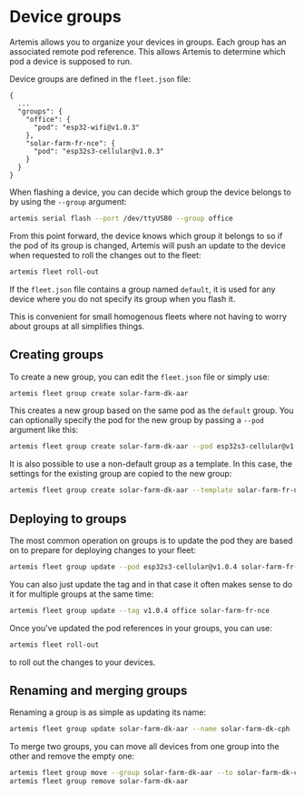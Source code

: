 # Device groups

Artemis allows you to organize your devices in groups. Each group has an
associated remote pod reference. This allows Artemis to determine which
pod a device is supposed to run.

Device groups are defined in the `fleet.json` file:

```
{
  ...
  "groups": {
    "office": {
      "pod": "esp32-wifi@v1.0.3"
    },
    "solar-farm-fr-nce": {
      "pod": "esp32s3-cellular@v1.0.3"
    }
  }
}
```

When flashing a device, you can decide which group the device belongs
to by using the `--group` argument:

``` sh
artemis serial flash --port /dev/ttyUSB0 --group office
```

From this point forward, the device knows which group it belongs to
so if the pod of its group is changed, Artemis will push an update
to the device when requested to roll the changes out to the fleet:

``` sh
artemis fleet roll-out
```

<Note>

If the `fleet.json` file contains a group named `default`, it is used
for any device where you do not specify its group when you flash it.

This is convenient for small homogenous fleets where not having to
worry about groups at all simplifies things.

</Note>

## Creating groups

To create a new group, you can edit the `fleet.json` file or simply use:

``` sh
artemis fleet group create solar-farm-dk-aar
```

This creates a new group based on the same pod as the `default` group.
You can optionally specify the pod for the new group by passing
a `--pod` argument like this:

``` sh
artemis fleet group create solar-farm-dk-aar --pod esp32s3-cellular@v1.0.3
```

It is also possible to use a non-default group as a template. In this case,
the settings for the existing group are copied to the new group:

``` sh
artemis fleet group create solar-farm-dk-aar --template solar-farm-fr-nce
```

## Deploying to groups

The most common operation on groups is to update the pod they are based
on to prepare for deploying changes to your fleet:

``` sh
artemis fleet group update --pod esp32s3-cellular@v1.0.4 solar-farm-fr-nce
```

You can also just update the tag and in that case it often makes sense
to do it for multiple groups at the same time:

``` sh
artemis fleet group update --tag v1.0.4 office solar-farm-fr-nce
```

Once you've updated the pod references in your groups, you can use:

``` sh
artemis fleet roll-out
```

to roll out the changes to your devices.

## Renaming and merging groups

Renaming a group is as simple as updating its name:

``` sh
artemis fleet group update solar-farm-dk-aar --name solar-farm-dk-cph
```

To merge two groups, you can move all devices from one group into the
other and remove the empty one:

``` sh
artemis fleet group move --group solar-farm-dk-aar --to solar-farm-dk-cph
artemis fleet group remove solar-farm-dk-aar
```

